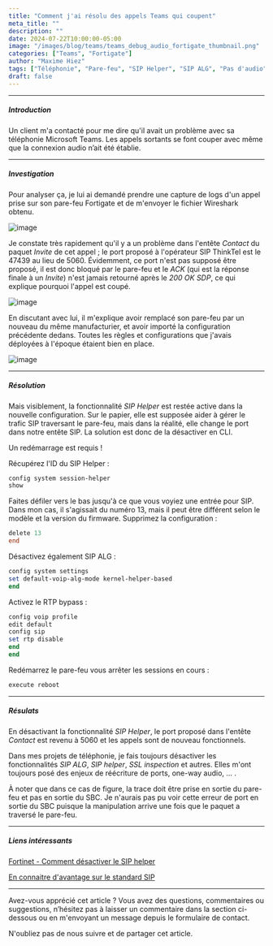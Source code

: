 ```yaml
---
title: "Comment j'ai résolu des appels Teams qui coupent"
meta_title: ""
description: ""
date: 2024-07-22T10:00:00-05:00
image: "/images/blog/teams/teams_debug_audio_fortigate_thumbnail.png"
categories: ["Teams", "Fortigate"]
author: "Maxime Hiez"
tags: ["Téléphonie", "Pare-feu", "SIP Helper", "SIP ALG", "Pas d'audio", "Wireshark", "Logs", "Direct Routing"]
draft: false
---
```

---

##### Introduction
Un client m'a contacté pour me dire qu'il avait un problème avec sa téléphonie Microsoft Teams. Les appels sortants se font couper avec même que la connexion audio n’ait été établie.

---

##### Investigation
Pour analyser ça, je lui ai demandé prendre une capture de logs d'un appel prise sur son pare-feu Fortigate et de m'envoyer le fichier Wireshark obtenu. 

![image](/images/blog/teams/teams_debug_audio_fortigate_001.png)

Je constate très rapidement qu'il y a un problème dans l'entête *Contact* du paquet *Invite* de cet appel ; le port proposé à l'opérateur SIP ThinkTel est le 47439 au lieu de 5060. Évidemment, ce port n'est pas supposé être proposé, il est donc bloqué par le pare-feu et le *ACK* (qui est la réponse finale à un *Invite*) n'est jamais retourné après le *200 OK SDP*, ce qui explique pourquoi l'appel est coupé.

![image](/images/blog/teams/teams_debug_audio_fortigate_002.png)

En discutant avec lui, il m'explique avoir remplacé son pare-feu par un nouveau du même manufacturier, et avoir importé la configuration précédente dedans. Toutes les règles et configurations que j'avais déployées à l'époque étaient bien en place.

![image](/images/blog/teams/teams_debug_audio_fortigate_003.png)

---

##### Résolution
Mais visiblement, la fonctionnalité *SIP Helper* est restée active dans la nouvelle configuration. Sur le papier, elle est supposée aider à gérer le trafic SIP traversant le pare-feu, mais dans la réalité, elle change le port dans notre entête SIP. La solution est donc de la désactiver en CLI.

<Notice type="warning">Un redémarrage est requis !</Notice>

Récupérez l'ID du SIP Helper :
```powershell
config system session-helper
show
```

Faites défiler vers le bas jusqu'à ce que vous voyiez une entrée pour SIP. Dans mon cas, il s'agissait du numéro 13, mais il peut être différent selon le modèle et la version du firmware. Supprimez la configuration :
```powershell
delete 13
end
```

Désactivez également SIP ALG :
```powershell
config system settings
set default-voip-alg-mode kernel-helper-based
end
```

Activez le RTP bypass :
```powershell
config voip profile
edit default
config sip
set rtp disable
end
end
```

Redémarrez le pare-feu vous arrêter les sessions en cours :
```powershell
execute reboot
```

---

##### Résulats
En désactivant la fonctionnalité *SIP Helper*, le port proposé dans l'entête *Contact* est revenu à 5060 et les appels sont de nouveau fonctionnels.

Dans mes projets de téléphonie, je fais toujours désactiver les fonctionnalités *SIP ALG*, *SIP helper*, *SSL inspection* et autres. Elles m'ont toujours posé des enjeux de réécriture de ports, one-way audio, ... .

À noter que dans ce cas de figure, la trace doit être prise en sortie du pare-feu et pas en sortie du SBC. Je n'aurais pas pu voir cette erreur de port en sortie du SBC puisque la manipulation arrive une fois que le paquet a traversé le pare-feu.

---

##### Liens intéressants
[Fortinet - Comment désactiver le SIP helper](https://community.fortinet.com/t5/FortiGate/Technical-Tip-Disabling-VoIP-Inspection/ta-p/194131)

[En connaitre d'avantage sur le standard SIP](https://www.ietf.org/rfc/rfc3261.txt)

---


Avez-vous apprécié cet article ? Vous avez des questions, commentaires ou suggestions, n’hésitez pas à laisser un commentaire dans la section ci-dessous ou en m'envoyant un message depuis le formulaire de contact.

N'oubliez pas de nous suivre et de partager cet article.